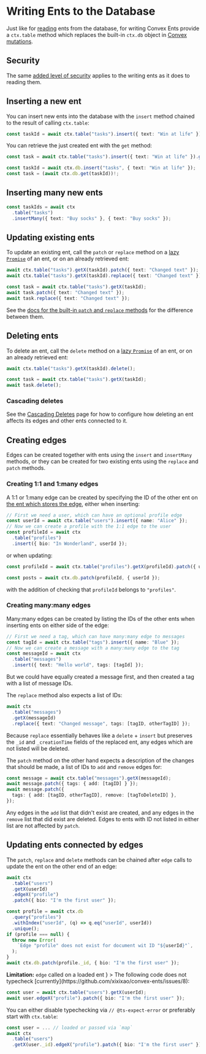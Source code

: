 
# Writing Ents to the Database

Just like for [reading](/read) ents from the database, for writing Convex Ents
provide a `ctx.table` method which replaces the built-in `ctx.db` object in
[Convex mutations](https://docs.convex.dev/functions/mutation-functions).

## Security

The same [added level of security](/read#security) applies to the writing ents
as it does to reading them.

## Inserting a new ent

You can insert new ents into the database with the `insert` method chained to
the result of calling `ctx.table`:

```ts
const taskId = await ctx.table("tasks").insert({ text: "Win at life" });
```

You can retrieve the just created ent with the `get` method:

```ts
const task = await ctx.table("tasks").insert({ text: "Win at life" }).get();
```

<Aside title="This is equivalent to the built-in:">

```ts
const taskId = await ctx.db.insert("tasks", { text: "Win at life" });
const task = (await ctx.db.get(taskId))!;
```

</Aside>

## Inserting many new ents

```ts
const taskIds = await ctx
  .table("tasks")
  .insertMany({ text: "Buy socks" }, { text: "Buy socks" });
```

## Updating existing ents

To update an existing ent, call the `patch` or `replace` method on a
[lazy `Promise`](/read) of an ent, or on an already retrieved ent:

```ts
await ctx.table("tasks").getX(taskId).patch({ text: "Changed text" });
await ctx.table("tasks").getX(taskId).replace({ text: "Changed text" });
```

```ts
const task = await ctx.table("tasks").getX(taskId);
await task.patch({ text: "Changed text" });
await task.replace({ text: "Changed text" });
```

See the
[docs for the built-in `patch` and `replace` methods](https://docs.convex.dev/database/writing-data#updating-existing-documents)
for the difference between them.

## Deleting ents

To delete an ent, call the `delete` method on a [lazy `Promise`](/read) of an
ent, or on an already retrieved ent:

```ts
await ctx.table("tasks").getX(taskId).delete();
```

```ts
const task = await ctx.table("tasks").getX(taskId);
await task.delete();
```

### Cascading deletes

See the [Cascading Deletes](/schema/deletes) page for how to configure how
deleting an ent affects its edges and other ents connected to it.

## Creating edges

Edges can be created together with ents using the `insert` and `insertMany`
methods, or they can be created for two existing ents using the `replace` and
`patch` methods.

### Creating 1:1 and 1:many edges

A 1:1 or 1:many edge can be created by specifying the ID of the other ent on
[the ent which stores the edge](/schema#understanding-how-edges-are-stored),
either when inserting:

```ts
// First we need a user, which can have an optional profile edge
const userId = await ctx.table("users").insert({ name: "Alice" });
// Now we can create a profile with the 1:1 edge to the user
const profileId = await ctx
  .table("profiles")
  .insert({ bio: "In Wonderland", userId });
```

or when updating:

```ts
const profileId = await ctx.table("profiles").getX(profileId).patch({ userId });
```

<Aside title="This is equivalent to the built-in:">

```ts
const posts = await ctx.db.patch(profileId, { userId });
```

with the addition of checking that `profileId` belongs to `"profiles"`.

</Aside>

### Creating many:many edges

Many:many edges can be created by listing the IDs of the other ents when
inserting ents on either side of the edge:

```ts
// First we need a tag, which can have many:many edge to messages
const tagId = await ctx.table("tags").insert({ name: "Blue" });
// Now we can create a message with a many:many edge to the tag
const messageId = await ctx
  .table("messages")
  .insert({ text: "Hello world", tags: [tagId] });
```

But we could have equally created a message first, and then created a tag with a
list of message IDs.

The `replace` method also expects a list of IDs:

```ts
await ctx
  .table("messages")
  .getX(messageId)
  .replace({ text: "Changed message", tags: [tagID, otherTagID] });
```

Because `replace` essentially behaves like a `delete` + `insert` but preserves
the `_id` and `_creationTime` fields of the replaced ent, any edges which are
not listed will be deleted.

The `patch` method on the other hand expects a description of the changes that
should be made, a list of IDs to `add` and `remove` edges for:

```ts
const message = await ctx.table("messages").getX(messageId);
await message.patch({ tags: { add: [tagID] } });
await message.patch({
  tags: { add: [tagID, otherTagID], remove: [tagToDeleteID] },
});
```

Any edges in the `add` list that didn't exist are created, and any edges in the
`remove` list that did exist are deleted. Edges to ents with ID not listed in
either list are not affected by `patch`.

## Updating ents connected by edges

The `patch`, `replace` and `delete` methods can be chained after `edge` calls to
update the ent on the other end of an edge:

```ts
await ctx
  .table("users")
  .getX(userId)
  .edgeX("profile")
  .patch({ bio: "I'm the first user" });
```

<Aside title="This is equivalent to the built-in:">

```ts
const profile = await ctx.db
  .query("profiles")
  .withIndex("userId", (q) => q.eq("userId", userId))
  .unique();
if (profile === null) {
  throw new Error(
    `Edge "profile" does not exist for document wit ID "${userId}"`,
  );
}
await ctx.db.patch(profile._id, { bio: "I'm the first user" });
```

</Aside>

<Aside
  title={
    <>
      <b>Limitation:</b>&nbsp;<code>edge</code>&nbsp;called on a loaded ent
    </>
  }
>
The following code does not typecheck [currently](https://github.com/xixixao/convex-ents/issues/8):

```ts
const user = await ctx.table("users").getX(userId);
await user.edgeX("profile").patch({ bio: "I'm the first user" });
```

You can either disable typechecking via `// @ts-expect-error` or preferably
start with `ctx.table`:

```ts
const user = ... // loaded or passed via `map`
await ctx
  .table("users")
  .getX(user._id).edgeX("profile").patch({ bio: "I'm the first user" });
```

</Aside>
